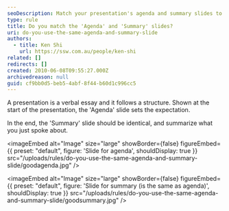 ```yaml
---
seoDescription: Match your presentation's agenda and summary slides to ensure a clear overview of key points and leave a lasting impression.
type: rule
title: Do you match the 'Agenda' and 'Summary' slides?
uri: do-you-use-the-same-agenda-and-summary-slide
authors:
  - title: Ken Shi
    url: https://ssw.com.au/people/ken-shi
related: []
redirects: []
created: 2010-06-08T09:55:27.000Z
archivedreason: null
guid: cf9bb0d5-beb5-4abf-8f44-b60d1c996cc5
---
```


A presentation is a verbal essay and it follows a structure. Shown at the start of the presentation, the 'Agenda' slide sets the expectation.

In the end, the 'Summary' slide should be identical, and summarize what you just spoke about.

<imageEmbed
  alt="Image"
  size="large"
  showBorder={false}
  figureEmbed={{
    preset: "default",
    figure: 'Slide for agenda',
    shouldDisplay: true
  }}
  src="/uploads/rules/do-you-use-the-same-agenda-and-summary-slide/goodagenda.jpg"
/>


<imageEmbed
  alt="Image"
  size="large"
  showBorder={false}
  figureEmbed={{
    preset: "default",
    figure: 'Slide for summary (is the same as agenda)',
    shouldDisplay: true
  }}
  src="/uploads/rules/do-you-use-the-same-agenda-and-summary-slide/goodsummary.jpg"
/>